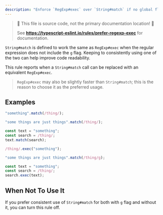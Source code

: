 ```yaml
---
description: "Enforce `RegExp#exec` over `String#match` if no global flag is provided."
---
```



> 🛑 This file is source code, not the primary documentation location! 🛑
>
> See **https://typescript-eslint.io/rules/prefer-regexp-exec** for documentation.

`String#match` is defined to work the same as `RegExp#exec` when the regular expression does not include the `g` flag.
Keeping to consistently using one of the two can help improve code readability.

This rule reports when a `String#match` call can be replaced with an equivalent `RegExp#exec`.

> `RegExp#exec` may also be slightly faster than `String#match`; this is the reason to choose it as the preferred usage.

## Examples

<Tabs>
<TabItem value="❌ Incorrect">

```ts
"something".match(/thing/);

"some things are just things".match(/thing/);

const text = "something";
const search = /thing/;
text.match(search);
```

</TabItem>
<TabItem value="✅ Correct">

```ts
/thing/.exec("something");

"some things are just things".match(/thing/g);

const text = "something";
const search = /thing/;
search.exec(text);
```

</TabItem>
</Tabs>

## When Not To Use It

If you prefer consistent use of `String#match` for both with `g` flag and without it, you can turn this rule off.
